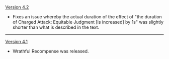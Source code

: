 {{Change History/Header}}
[[Version 4.2]]
* Fixes an issue whereby the actual duration of the effect of "the duration of Charged Attack: Equitable Judgment [is increased] by 1s" was slightly shorter than what is described in the text.
----
[[Version 4.1]]
* Wrathful Recompense was released.